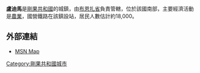 '''盧迪馬'''是[[剛果共和國|剛果共和國]]的城鎮，由[[布恩扎省|布恩扎省]]負責管轄，位於該國南部，主要經濟活動是[[農業|農業]]，國營鐵路在該鎮設站，居民人數估計約18,000。

==外部連結==
* [http://toolserver.org/~geohack/geohack.php?pagename=Loudima&params=04_06_09_S_13_02_58_E_ MSN Map]

{{coord|04|06|09|S| 13|02|58|E|display=title}}

[[Category:剛果共和國城市|Category:剛果共和國城市]]

{{RCongo-stub}}